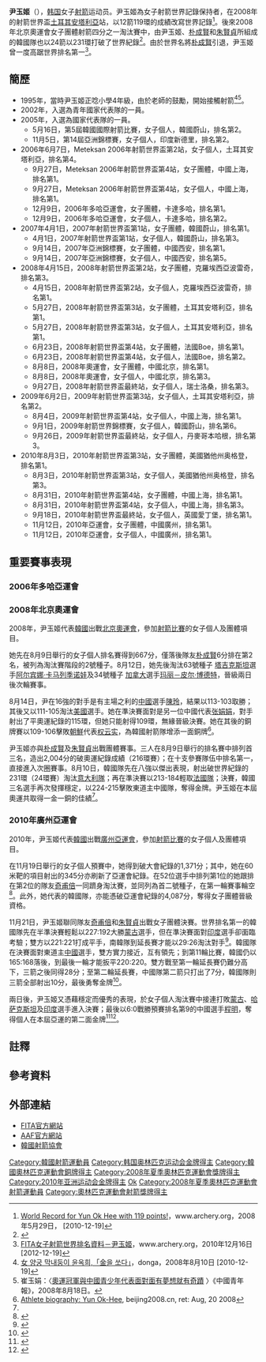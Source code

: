{{MedalTableTop||250px}}
{{MedalSport | 女子[[射箭|射箭]]}}
{{MedalCountry | {{KOR}}}}
{{MedalCompetition | [[奧林匹克運動會|奧林匹克運動會]]}}
{{MedalGold  | [[2008年夏季奧林匹克運動會|2008年北京]] | [[2008年夏季奧林匹克運動會射箭比賽|團體]]}}
{{MedalBronze  | [[2008年夏季奧林匹克運動會|2008年北京]] | [[2008年夏季奧林匹克運動會射箭比賽|個人]]}}
{{MedalCompetition | [[亞洲運動會|亞洲運動會]]}}
{{MedalGold | [[2006年亞洲運動會|2006年多哈]] | [[2006年亞洲運動會射箭比賽|團體]] }}
{{MedalSilver | [[2006年亞洲運動會|2006年多哈]] | [[2006年亞洲運動會射箭比賽|個人]] }}
{{MedalGold | [[2010年亞洲運動會|2010年廣州]] | [[2010年亞洲運動會射箭比賽|團體]] }}
{{MedalGold | [[2010年亞洲運動會|2010年廣州]] | [[2010年亞洲運動會射箭比賽|個人]] }}
{{MedalCompetition | [[亞洲錦標賽|亞洲錦標賽]]}}
{{MedalSilver | [[2005年亞洲錦標賽|2005年新德里]] | [[2005年亞洲錦標賽射箭比賽|團體]] }}
{{MedalSilver | [[2005年亞洲錦標賽|2005年新德里]] | [[2005年亞洲錦標賽射箭比賽|個人]] }}
{{MedalGold | [[2007年亞洲錦標賽|2007年西安]] | [[2007年亞洲錦標賽射箭比賽|團體]] }}
{{MedalCompetition | [[韓國國際射箭比賽|韓國國際射箭比賽]]}}
{{MedalSilver | [[2005年韓國國際射箭比賽|2005年蔚山]] | [[2005年韓國國際射箭比賽|個人]] }}
{{MedalGold | [[2007年韓國國際射箭比賽|2007年蔚山]] | [[2005年韓國國際射箭比賽|團體]] }}
{{MedalBronze | [[2007年韓國國際射箭比賽|2007年蔚山]] | [[2007年韓國國際射箭比賽|個人]] }}
{{MedalCompetition | [[蔚山世界錦標賽|蔚山世界錦標賽]]}}
{{MedalGold | [[2009年蔚山世界錦標賽|2009年蔚山]] | [[2009年蔚山世界錦標賽射箭比賽|團體]] }}
{{MedalBottom}}
{{Infobox Korean name|
hangul=윤옥희|
hanja= 尹玉姬|
rr=Yun Ok-hui|
mr=Yun Ok-hŭi|
}}
'''尹玉姬'''（{{bd|1985年|3月1日|catIdx=Yun Ok-Hee}}），[[韩国|韩国]]女子[[射箭|射箭]]运动员。尹玉姬為女子射箭世界記錄保持者，在2008年的射箭世界盃[[土耳其|土耳其]][[安塔利亞|安塔利亞]]站，以12箭119環的成績改寫世界記錄{{notetag|其中1箭9環，另外11箭都是10環，滿分為120環。}}<ref>[http://www.archery.org/content.asp?id=2325&me_id=1560&cnt_id=2756 World Record for Yun Ok Hee with 119 points!]{{dead link|date=2017年12月 |bot=InternetArchiveBot |fix-attempted=yes }}，www.archery.org，2008年5月29日， [2010-12-19]</ref>。後來2008年北京奧運會女子團體射箭四分之一淘汰賽中，由尹玉姬、[[朴成賢|朴成賢]]和[[朱賢貞|朱賢貞]]所組成的韓國隊也以24箭以231環打破了世界紀錄<ref name="">{{cite web | language = zh | publisher = 新華社/人民網 | title = 韓國射箭女團打破世界紀錄 | url = http://2008.people.com.cn/BIG5/126916/127780/7641037.html | author =  | date = 2008年8月10日 | accessdate = 2010-12-18 | archive-date = 2019-08-22 | archive-url = https://web.archive.org/web/20190822174513/http://2008.people.com.cn/BIG5/126916/127780/7641037.html }}</ref>。由於世界名將[[朴成賢|朴成賢]]引退，尹玉姬曾一度高踞世界排名第一<ref>[http://www.archery.org/results/archer_update.asp?id=4205&action=&onyuz= FITA女子射箭世界排名資料－尹玉姬]{{dead link|date=2017年12月 |bot=InternetArchiveBot |fix-attempted=yes }}，www.archery.org，2010年12月16日 [2012-12-19]</ref>。

== 簡歷 ==
*1995年，當時尹玉姬正唸小學4年級{{notetag|尹玉姬口述當時為11歲，因韓國採用[[虛歲|虛歲]]計算。}}，由於老師的鼓勵，開始接觸射箭<ref>[http://www.donga.com/fbin/output?n=200808100246 女 양궁 막내둥이 윤옥희,「金을 쏘다」]{{dead link|date=2017年12月 |bot=InternetArchiveBot |fix-attempted=yes }}，donga，2008年8月10日 [2010-12-19]</ref><ref>崔玉娟：〈[http://news.xinhuanet.com/edu/2008-08/18/content_9461522.htm 奧運冠軍與中國青少年代表面對面有夢想就有奇蹟] {{Wayback|url=http://news.xinhuanet.com/edu/2008-08/18/content_9461522.htm |date=20090214220335 }}〉《中國青年報》，2008年8月18日。</ref>。
*2002年，入選為青年國家代表隊的一員。
*2005年，入選為國家代表隊的一員。
**5月16日，第5屆韓國國際射箭比賽，女子個人，韓國蔚山，排名第2。
**11月5日，第14屆亞洲錦標賽，女子個人，印度新德里，排名第2。
*2006年6月7日，Meteksan 2006年射箭世界盃第2站，女子個人，土耳其安塔利亞，排名第4。
**9月27日，Meteksan 2006年射箭世界盃第4站，女子團體，中國上海，排名第1。
**9月27日，Meteksan 2006年射箭世界盃第4站，女子個人，中國上海，排名第1。
**12月9日，2006年多哈亞運會，女子團體，卡達多哈，排名第1。
**12月9日，2006年多哈亞運會，女子個人，卡達多哈，排名第2。
*2007年4月1日，2007年射箭世界盃第1站，女子團體，韓國蔚山，排名第1。
**4月1日，2007年射箭世界盃第1站，女子個人，韓國蔚山，排名第3。
**9月14日，2007年亞洲錦標賽，女子團體，中國西安，排名第1。
**9月14日，2007年亞洲錦標賽，女子個人，中國西安，排名第5。
*2008年4月15日，2008年射箭世界盃第2站，女子團體，克羅埃西亞波雷奇，排名第3。
**4月15日，2008年射箭世界盃第2站，女子個人，克羅埃西亞波雷奇，排名第1。
**5月27日，2008年射箭世界盃第3站，女子團體，土耳其安塔利亞，排名第1。
**5月27日，2008年射箭世界盃第3站，女子個人，土耳其安塔利亞，排名第1。
**6月23日，2008年射箭世界盃第4站，女子團體，法國Boe，排名第1。
**6月23日，2008年射箭世界盃第4站，女子個人，法國Boe，排名第2。
**8月8日，2008年奧運會，女子團體，中國北京，排名第1。
**8月8日，2008年奧運會，女子個人，中國北京，排名第3。
**9月27日，2008年射箭世界盃最終站，女子個人，瑞士洛桑，排名第3。
*2009年6月2日，2009年射箭世界盃第3站，女子個人，土耳其安塔利亞，排名第2。
**8月4日，2009年射箭世界盃第4站，女子個人，中國上海，排名第1。
**9月1日，2009年射箭世界錦標賽，女子個人，韓國蔚山，排名第6。
**9月26日，2009年射箭世界盃最終站，女子個人，丹麥哥本哈根，排名第3。
*2010年8月3日，2010年射箭世界盃第3站，女子團體，美國猶他州奥格登，排名第1。
**8月3日，2010年射箭世界盃第3站，女子個人，美國猶他州奥格登，排名第3。
**8月31日，2010年射箭世界盃第4站，女子團體，中國上海，排名第1。
**8月31日，2010年射箭世界盃第4站，女子個人，中國上海，排名第3。
**9月18日，2010年射箭世界盃最終站，女子個人，英國愛丁堡，排名第1。
**11月12日，2010年亞運會，女子團體，中國廣州，排名第1。
**11月12日，2010年亞運會，女子個人，中國廣州，排名第1。

==重要賽事表現==
===2006年多哈亞運會===
{{expand-section}}
===2008年北京奧運會===
2008年，尹玉姬代表[[2008年夏季奧林匹克運動會韓國代表團|韓國]]出戰[[北京|北京]][[2008年夏季奧林匹克運動會|奧運會]]，參加[[2008年夏季奧林匹克運動會射箭比賽|射箭比賽]]的女子個人及團體項目。

她先在8月9日舉行的女子個人排名賽得到667分，僅落後隊友[[朴成賢|朴成賢]]6分排在第2名，被列為淘汰賽階段的2號種子。8月12日，她先後淘汰63號種子 [[2008年夏季奧林匹克運動會塔吉克斯坦代表團|塔吉克斯坦]]選手[[阿尔宾娜·卡马列季诺娃|阿尔宾娜·卡马列季诺娃]]及34號種子 [[2008年夏季奧林匹克運動會加拿大代表團|加拿大]]選手[[玛丽－皮尔·博德特|玛丽－皮尔·博德特]]，晉級兩日後次輪賽事。

8月14日，尹在16強的對手是有主場之利的[[2008年夏季奧林匹克運動會中國代表團|中國]]選手[[陈玲_(射箭运动员)|陳玲]]，結果以113-103取勝；其後又以111-105淘汰[[2008年夏季奧林匹克運動會美國代表團|美國]]選手{{link-en|哈图娜·洛里格|Khatuna Lorig}}。她在準決賽面對是另一位中國代表[[张娟娟|张娟娟]]，對手射出了平奧運紀錄的115環，但她只能射得109環，無緣晉級決賽。她在其後的銅牌賽以109-106擊敗[[2008年夏季奧林匹克運動會朝鮮代表團|朝鮮]]代表[[权云实|权云实]]，為韓國射箭隊增添一面銅牌<ref name="beijing">[https://web.archive.org/web/20080813060003/http://results.beijing2008.cn/WRM/ENG/BIO/Athlete/5/228335.shtml Athlete biography: Yun Ok-Hee], beijing2008.cn, ret: Aug, 20 2008</ref>。

尹玉姬亦與[[朴成賢|朴成賢]]及[[朱賢貞|朱賢貞]]出戰團體賽事。三人在8月9日舉行的排名賽中排列首三名，造出2,004分的破奧運紀錄成績（216環賽）；在十支參賽隊伍中排名第一，直接進入次圈賽事。8月10日，韓國隊先在八強以傑出表現，射出破世界紀錄的231環（24環賽）淘汰[[2008年夏季奧林匹克運動會意大利代表團|意大利隊]]；再在準決賽以213-184輕取[[2008年夏季奧林匹克運動會法國代表團|法國隊]]；決賽，韓國三名選手再次發揮穩定，以224-215擊敗東道主中國隊，奪得金牌。尹玉姬在本屆奧運共取得一金一銅的佳績<ref name="beijing"/>。

===2010年廣州亞運會===
2010年，尹玉姬代表[[2010年亞洲運動會韓國代表團|韓國]]出戰[[2010年亞洲運動會|廣州亞運會]]，參加[[2010年亞洲運動會射箭比賽|射箭比賽]]的女子個人及團體項目。

在11月19日舉行的女子個人預賽中，她得到破大會紀錄的1,371分；其中，她在60米靶的項目射出的345分亦刷新了亞運會紀錄。在52位選手中排列第1位的她跟排在第2位的隊友[[奇甫倍|奇甫倍]]一同躋身淘汰賽，並同列為首二號種子，在第一輪賽事輪空<ref>{{Cite web |url=http://www.gz2010.cn/info/CHN_CHN/AR/ARR173A_ARW07007020100001CHN.html |title=2010年广州亚运会官方网站 射箭 女子个人预赛 成绩 |accessdate=2010-12-15 |archive-date=2010-11-21 |archive-url=https://web.archive.org/web/20101121225236/http://www.gz2010.cn/info/CHN_CHN/AR/ARR173A_ARW07007020100001CHN.html |dead-url=no }}</ref>。此外，她代表的韓國隊，亦能憑破亞運會紀錄的4,087分，奪得女子團體晉級資格。

11月21日，尹玉姬聯同隊友[[奇甫倍|奇甫倍]]和[[朱賢貞|朱賢貞]]出戰女子團體決賽。世界排名第一的韓國隊先在半準決賽輕鬆以227:192大勝[[2010年亞洲運動會蒙古代表團|蒙古]]選手，但在準決賽面對[[2010年亞洲運動會印度代表團|印度]]選手卻面臨考驗；雙方以221:221打成平手，南韓隊到延長賽才能以29:26淘汰對手<ref>{{Cite web |url=http://www.gz2010.cn/info/CHN_CHN/AR/ARR175A_ARW470470@@@@@@@@CHN.html |title=2010年广州亚运会官方网站 射箭 女子团体 对阵表 |accessdate=2010-12-15 |archive-date=2010-11-23 |archive-url=https://web.archive.org/web/20101123203004/http://www.gz2010.cn/info/CHN_CHN/AR/ARR175A_ARW470470@@@@@@@@CHN.html |dead-url=no }}</ref>。韓國隊在決賽面對東道主[[2010年亞洲運動會中國代表團|中國]]選手，雙方實力接近，互有領先；到第11輪比賽，韓國仍以165:168落後，到最後一輪才能扳平220:220。雙方戰至第一輪延長賽仍難分高下，三箭之後同得28分；至第二輪延長賽，中國隊第二箭只打出了7分，韓國隊則三箭全部射出10分，最後勇奪金牌<ref>{{cite news|title=中國射箭三小花幾乎重演16年前奇跡 奪金一步之遙|url=http://www.hkcna.hk/content/2010/1121/76981.shtml|accessdate=2010-12-15|newspaper=《[[香港中國通訊社|香港中國通訊社]]》|date=2010-11-21|archive-date=2010-11-27|archive-url=https://web.archive.org/web/20101127134742/http://www.hkcna.hk/content/2010/1121/76981.shtml|dead-url=no}}</ref>。

兩日後，尹玉姬又憑藉穩定而優秀的表現，於女子個人淘汰賽中接連打敗[[2010年亞洲運動會蒙古代表團|蒙古]]、[[2010年亞洲運動會哈萨克斯坦代表團|哈萨克斯坦]]及[[2010年亞洲運動會印度代表團|印度]]選手進入決賽；最後以6:0戰勝預賽排名第9的中國選手[[程明|程明]]，奪得個人在本屆亞運的第二面金牌<ref>{{cite news|title=简讯：射箭女子个人决赛 韩国选手尹玉姬夺金|url=http://www.gz2010.cn/10/1123/16/6M6J8L610078047R.html|accessdate=2010-12-19|newspaper=《广州亚运会官方网站》|date=2010-11-23|archive-date=2010-11-27|archive-url=https://web.archive.org/web/20101127025407/http://www.gz2010.cn/10/1123/16/6M6J8L610078047R.html|dead-url=no}}</ref><ref>{{Cite web |url=http://www.gz2010.cn/info/CHN_CHN/AR/ARR175A_ARW070070@@@@@@@@CHN.html |title=2010年广州亚运会官方网站 射箭 女子个人 对阵表 |accessdate=2010-12-19 |archive-date=2010-11-26 |archive-url=https://web.archive.org/web/20101126080758/http://www.gz2010.cn/info/CHN_CHN/AR/ARR175A_ARW070070@@@@@@@@CHN.html |dead-url=no }}</ref>。

== 註釋 ==
{{notefoot}}

== 參考資料 ==
{{reflist|2}}

== 外部連結 ==
* [https://web.archive.org/web/20101019015339/http://archery.org/ FITA官方網站]{{en}}
* [https://archive.is/20130407181409/http://www.asianarchery.com/index.asp AAF官方網站]{{en}}
* [https://web.archive.org/web/20130508122847/http://archery.or.kr/ 韓國射箭協會]{{ko}}
 
{{DEFAULTSORT:Yun Ok-Hee}}

[[Category:韓國射箭運動員|Category:韓國射箭運動員]]
[[Category:韩国奥林匹克运动会金牌得主|Category:韩国奥林匹克运动会金牌得主]]
[[Category:韓國奧林匹克運動會銅牌得主|Category:韓國奧林匹克運動會銅牌得主]]
[[Category:2008年夏季奧林匹克運動會獎牌得主|Category:2008年夏季奧林匹克運動會獎牌得主]]
[[Category:2010年亚洲运动会金牌得主|Category:2010年亚洲运动会金牌得主]]
[[Category:尹姓|Ok]]
[[Category:2008年夏季奧林匹克運動會射箭運動員|Category:2008年夏季奧林匹克運動會射箭運動員]]
[[Category:奧林匹克運動會射箭獎牌得主|Category:奧林匹克運動會射箭獎牌得主]]